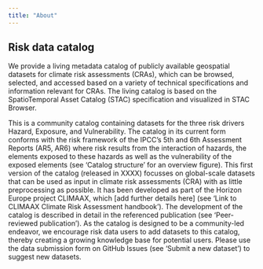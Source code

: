 ```yaml
---
title: "About"
---
```


## Risk data catalog
We provide a living metadata catalog of publicly available geospatial datasets for climate risk assessments (CRAs), which can be browsed, selected, and accessed based on a variety of technical specifications and information relevant for CRAs. The living catalog is based on the SpatioTemporal Asset Catalog (STAC) specification and visualized in STAC Browser. 

This is a community catalog containing datasets for the three risk drivers Hazard, Exposure, and Vulnerability. 
The catalog in its current form conforms with the risk framework of the IPCC's 5th and 6th Assessment Reports (AR5, AR6) where risk results from the interaction of hazards, the elements exposed to these hazards as well as the vulnerability of the exposed elements (see 'Catalog structure' for an overview figure). 
This first version of the catalog (released in XXXX) focusses on global-scale datasets that can be used as input in climate risk assessments (CRA) with as little preprocessing as possible. 
It has been developed as part of the Horizon Europe project CLIMAAX, which [add further details here] (see 'Link to CLIMAAX Climate Risk Assessment handbook'). 
The development of the catalog is described in detail in the referenced publication (see 'Peer-reviewed publication'). 
As the catalog is designed to be a community-led endeavor, we encourage risk data users to add datasets to this catalog, thereby creating a growing knowledge base for potential users. Please use the data submission form on GitHub Issues (see 'Submit a new dataset') to suggest new datasets.

